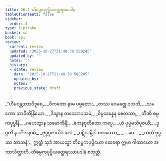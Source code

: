```yaml
---
title: 26.4 တိစမ္ပကပုပ္ဖိယတ္ထေရအပဒါန
tableOfContents: false
sidebar:
  order: 4
type: tipitaka
basket: su
book: ap1
review:
  current: review
  updated: '2025-10-27T21:48:38.580245'
  updated_by: ''
  notes: ''
  history:
  - state: review
    date: '2025-10-27T21:48:38.580245'
    updated_by: ''
    notes: ''
    previous_state: draft
---
```



<ReviewStatus review={frontmatter.review} showDetails={true} />

<HypothesisAnnotation frontmatter={frontmatter} />

<DynamicBreadcrumb />

<Division number="13" book="ap1" e="ch" v="20" p="256">

<Paragraph number="3112" type="verses" book="ap1">
_“ဟိမဝန္တဿာဝိဒူရေ,_  
_ဝိကတော နာမ ပဗ္ဗတော;_  
_တဿ ဝေမဇ္ဈေ ဝသတိ,_  
_သမဏော ဘာဝိတိန္ဒြိယော._  

</Paragraph>

</Division>
<Division number="14" book="ap1" e="ch" v="20" p="256">

<Paragraph number="3113" type="verses" book="ap1">
_ဒိသွာန တဿောပသမံ,_  
_ဝိပ္ပသန္နေန စေတသာ;_  
_တီဏိ စမ္ပကပုပ္ဖါနိ,_  
_ဂဟေတွာန သမောကိရိံ._  

</Paragraph>

</Division>
<Division number="15" book="ap1" e="ch" v="20" p="256">

<Paragraph number="3114" type="verses" book="ap1">
_ဧကနဝုတိတော ကပ္ပေ,_  
_ယံ ပုပ္ဖမဘိပူဇယိံ;_  
_ဒုဂ္ဂတိံ နာဘိဇာနာမိ,_  
_ဗုဒ္ဓပူဇာယိဒံ ဖလံ._  

</Paragraph>

</Division>
<Division number="16" book="ap1" e="ch" v="20" p="256">

<Paragraph number="3115" type="verses" book="ap1">
_ပဋိသမ္ဘိဒါ စတဿော,_  
_ …ပေ… _  
_ကတံ ဗုဒ္ဓဿ သာသနံ”._  

</Paragraph>

<Paragraph number="3116" book="ap1">
ဣတ္ထံ သုဒံ အာယသ္မာ တိစမ္ပကပုပ္ဖိယော ထေရော ဣမာ ဂါထာယော အဘာသိတ္ထာတိ.

</Paragraph>
</Division>

<Paragraph number="3117" type="center" book="ap1">
တိစမ္ပကပုပ္ဖိယတ္ထေရဿာပဒါနံ စတုတ္ထံ.
</Paragraph>